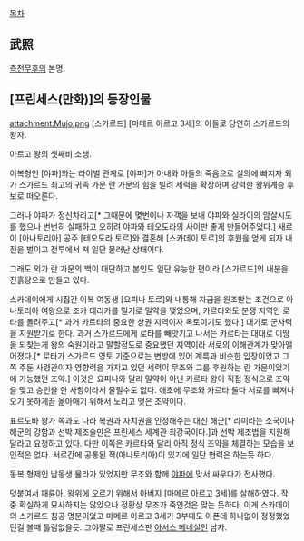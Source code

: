 [[목차]]

== 武照 ==
[[측천무후]]의 본명.

== [프린세스(만화)]의 등장인물 ==
attachment:Mujo.png
[스가르드] [마메르 아르고 3세]의 아들로 당연히 스가르드의 왕자.

아르고 왕의 셋째비 소생.

이복형인 [야파]와는 라이벌 관계로 [야파]가 아내와 아들의 죽음으로 실의에 빠지자 외가 스가르드 최고의 귀족 가문 란 가문의 힘을 빌려 세력을 확장하며 강력한 왕위계승 후보로 떠오른다.

그러나 야파가 정신차리고[* 그때문에 몇번이나 자객을 보내 야파와 실라이의 암살시도를 했으나 번번히 실패하고 오히려 야파와 테오도라의 사이만 좋게 만들어주었다.] 새로이 [아나토리아] 공주 [테오도라 토르]와 결혼해 [스카데이 토르]의 후원을 얻게 되자 내전을 벌이고 전투에서 져 일단 물러난 상태이다.

그래도 외가 란 가문의 백이 대단하고 본인도 일단 유능한 편이라 [스가르드]의 내분을 진흙탕으로 만들고 있다. 

스카데이에게 시집간 이복 여동생 [요피나 토르]와 내통해 자금을 원조받는 조건으로 아나토리아 여왕으로 조카 데리카를 밀기로 밀약을 맺었으며, 카르타와도 분쟁 지역인 로타를 돌려주고[* 과거 카르타의 중요한 상권 지역이자 옥토이기도 했다.] 대가로 군사력을 지원받기로 한다. 과거 스가르드에게 로타를 빼앗기고 나서는 카르타는 대대로 이땅을 되찾는게 왕의 숙원이라고 말할정도로 중요했던 지역이라 서로의 이해관계가 맞아떨어졌다.[* 로타가 스가르드 영토 기준으로는 변방에 있어 계륵과 비슷한 입장이었고 그쪽 주둔 사령관이자 영향력을 가지고 있던 세력이 무조와 그를 후원하는 란 가문이었기에 가능했던 조약.] 이것은 요피나와 달리 밀약이 아닌 카르타 왕이 직접 정식으로 조약을 맺고 승인을 한 사항이라서 물릴수도 없다. 애초에 무조와 카르타 둘다 서로를 빠져나오기 못하게끔 옮아매기 위해서 노리고 맺은 조약이다. 

표르도바 왕가 쪽과도 나라 복권과 자치권을 인정해주는 대신 해군[* 라미라는 소국이나 해군의 강함과 선박 제조술만은 프린세스 세계관 최강국이다.]과 선박 제조법을 지원해달라고 요청하고 있다. 다만 이쪽은 카르타와 달리 아직 정식 조약을 체결하는 모습을 보인적은 없다. 서로간에 공통된 적(아나토리아)이 있기에 일단 협력은 하는듯 하다.

동복 형제인 남동생 뮬라가 있었지만 무조와 함께 [[야파]]에 맞서 싸우다가 전사했다.

덧붙여서 패륜아. 왕위에 오르기 위해서 아버지 [마메르 아르고 3세]를 살해하였다. 작중 확실하게 묘사하지는 않았으나 정황상 무조가 죽인것은 맞는 듯하다. 이게 스카데이의 스가르드 침공 명분이었고 마메르 아르고 3세가 3부때도 아픈데 하나없이 정정했었던걸 볼때 틀림없을듯. 그야말로 프린세스판 [[아서스 메네실]]인 남자.

